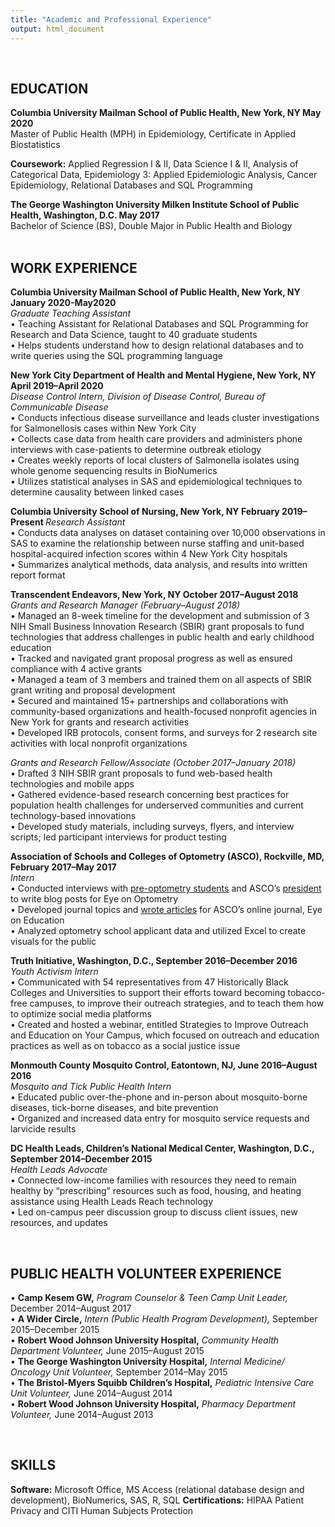 ```yaml
---
title: "Academic and Professional Experience"
output: html_document
---
```

<br>

## EDUCATION	 
**Columbia University Mailman School of Public Health, New York, NY May 2020** <br>
Master of Public Health (MPH) in Epidemiology, Certificate in Applied Biostatistics                                                             

**Coursework:** Applied Regression I & II, Data Science I & II, Analysis of Categorical Data, Epidemiology 3: Applied Epidemiologic Analysis, Cancer Epidemiology, Relational Databases and SQL Programming

**The George Washington University Milken Institute School of Public Health, Washington, D.C. May 2017** <br>
Bachelor of Science (BS), Double Major in Public Health and Biology                                                                                 
<br>

## WORK EXPERIENCE 
**Columbia University Mailman School of Public Health, New York, NY January 2020-May2020** <br>
_Graduate Teaching Assistant_ <br>
• Teaching Assistant for Relational Databases and SQL Programming for Research and Data Science, taught to 40 graduate students <br>
• Helps students understand how to design relational databases and to write queries using the SQL programming language <br>

**New York City Department of Health and Mental Hygiene, New York, NY  April 2019–April 2020** <br>
_Disease Control Intern, Division of Disease Control, Bureau of Communicable Disease_ <br>
•	Conducts infectious disease surveillance and leads cluster investigations for Salmonellosis cases within New York City <br>
•	Collects case data from health care providers and administers phone interviews with case-patients to determine outbreak etiology <br>
•	Creates weekly reports of local clusters of Salmonella isolates using whole genome sequencing results in BioNumerics <br>
• Utilizes statistical analyses in SAS and epidemiological techniques to determine causality between linked cases  

**Columbia University School of Nursing, New York, NY February 2019–Present **
_Research Assistant_ <br>
•	Conducts data analyses on dataset containing over 10,000 observations in SAS to examine the relationship between nurse staffing and unit-based hospital-acquired infection scores within 4 New York City hospitals <br>
•	Summarizes analytical methods, data analysis, and results into written report format <br>

**Transcendent Endeavors, New York, NY October 2017–August 2018** <br>
_Grants and Research Manager (February–August 2018)_ <br>
•	Managed an 8-week timeline for the development and submission of 3 NIH Small Business Innovation Research (SBIR) grant proposals to fund technologies that address challenges in public health and early childhood education <br>
•	Tracked and navigated grant proposal progress as well as ensured compliance with 4 active grants <br>
•	Managed a team of 3 members and trained them on all aspects of SBIR grant writing and proposal development <br>
•	Secured and maintained 15+ partnerships and collaborations with community-based organizations and health-focused nonprofit agencies in New York for grants and research activities <br>
•	Developed IRB protocols, consent forms, and surveys for 2 research site activities with local nonprofit organizations   <br>
 
_Grants and Research Fellow/Associate (October 2017–January 2018)_                                                   
•	Drafted 3 NIH SBIR grant proposals to fund web-based health technologies and mobile apps <br>
•	Gathered evidence-based research concerning best practices for population health challenges for underserved communities and current technology-based innovations <br>
•	Developed study materials, including surveys, flyers, and interview scripts; led participant interviews for product testing

**Association of Schools and Colleges of Optometry (ASCO), Rockville, MD, February 2017–May 2017** <br>
_Intern_ <br>
•	Conducted interviews with [pre-optometry students](https://optometriceducation.org/pre-optometry-clubs-with-brighter-visions-helping-their-campus-community-one-day-at-a-time/) and ASCO’s [president](https://optometriceducation.org/a-short-conversation-with-dr-david-damari-asco-president/) to write blog posts for Eye on Optometry <br>
•	Developed journal topics and [wrote articles](https://eye.opted.org/3758) for ASCO's online journal, Eye on Education <br>
•	Analyzed optometry school applicant data and utilized Excel to create visuals for the public

**Truth Initiative, Washington, D.C., September 2016–December 2016** <br>         _Youth Activism Intern_ <br>
•	Communicated with 54 representatives from 47 Historically Black Colleges and Universities to support their efforts toward becoming tobacco-free campuses, to improve their outreach strategies, and to teach them how to optimize social media platforms <br>
•	Created and hosted a webinar, entitled Strategies to Improve Outreach and Education on Your Campus, which focused on outreach and education practices as well as on tobacco as a social justice issue

**Monmouth County Mosquito Control, Eatontown, NJ, June 2016–August 2016** <br>
_Mosquito and Tick Public Health Intern_ <br>
•	Educated public over-the-phone and in-person about mosquito-borne diseases, tick-borne diseases, and bite prevention <br>
•	Organized and increased data entry for mosquito service requests and larvicide results

**DC Health Leads, Children’s National Medical Center, Washington, D.C., September 2014–December 2015** <br>
_Health Leads Advocate_ <br>
•	Connected low-income families with resources they need to remain healthy by “prescribing” resources such as food, housing, and heating assistance using Health Leads Reach technology <br>
•	Led on-campus peer discussion group to discuss client issues, new resources, and updates 

<br>

## PUBLIC HEALTH VOLUNTEER EXPERIENCE <br>
• **Camp Kesem GW,** _Program Counselor & Teen Camp Unit Leader,_ December 2014–August 2017 <br>
• **A Wider Circle,** _Intern (Public Health Program Development),_ September 2015–December 2015 <br>
• **Robert Wood Johnson University Hospital,** _Community Health Department Volunteer,_ June 2015–August 2015 <br>
• **The George Washington University Hospital,** _Internal Medicine/ Oncology Unit Volunteer,_ September 2014–May 2015 <br>
• **The Bristol-Myers Squibb Children’s Hospital,** _Pediatric Intensive Care Unit Volunteer,_ June 2014–August 2014 <br>
• **Robert Wood Johnson University Hospital,** _Pharmacy Department Volunteer,_ June 2014–August 2013 
 
<br>

## SKILLS 
**Software:** Microsoft Office, MS Access (relational database design and development), BioNumerics, SAS, R, SQL 
**Certifications:** HIPAA Patient Privacy and CITI Human Subjects Protection
